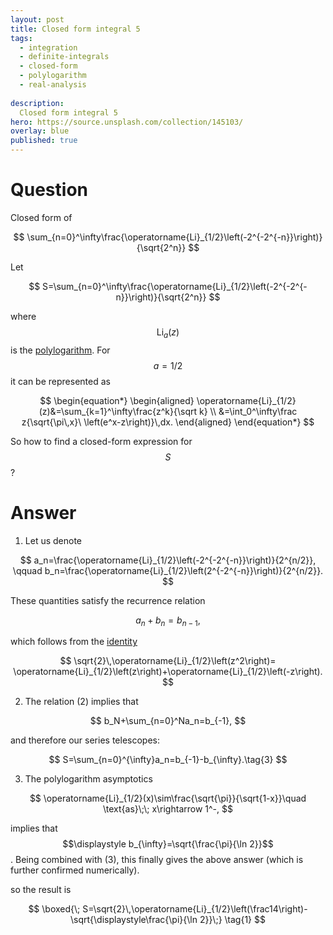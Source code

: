 ---
layout: post
title: Closed form integral 5
tags:
  - integration   
  - definite-integrals
  - closed-form
  - polylogarithm
  - real-analysis
  
description:  
  Closed form integral 5
hero: https://source.unsplash.com/collection/145103/
overlay: blue
published: true
---


# Question

Closed form of 

$$
\sum_{n=0}^\infty\frac{\operatorname{Li}_{1/2}\left(-2^{-2^{-n}}\right)}{\sqrt{2^n}}
$$

<!--break-->

Let

$$
S=\sum_{n=0}^\infty\frac{\operatorname{Li}_{1/2}\left(-2^{-2^{-n}}\right)}{\sqrt{2^n}}
$$

where $$\operatorname{Li}_a(z)$$ is the [polylogarithm](http://mathworld.wolfram.com/Polylogarithm.html). 
For $$a=1/2$$ it can be represented as

$$
\begin{equation*}
\begin{aligned}
\operatorname{Li}_{1/2}(z)&=\sum_{k=1}^\infty\frac{z^k}{\sqrt k} \\
&=\int_0^\infty\frac z{\sqrt{\pi\,x}\ \left(e^x-z\right)}\,dx.
\end{aligned}
\end{equation*}
$$
 
So how to find a closed-form expression for $$S$$?

# Answer

1. Let us denote

$$
a_n=\frac{\operatorname{Li}_{1/2}\left(-2^{-2^{-n}}\right)}{2^{n/2}},
\qquad 
b_n=\frac{\operatorname{Li}_{1/2}\left(2^{-2^{-n}}\right)}{2^{n/2}}.
$$

These quantities satisfy the recurrence relation

$$
a_n+b_n=b_{n-1},\tag{2}
$$

which follows from the [identity](http://functions.wolfram.com/ZetaFunctionsandPolylogarithms/PolyLog/17/02/01/02/0001/)

$$
\sqrt{2}\,\operatorname{Li}_{1/2}\left(z^2\right)=
\operatorname{Li}_{1/2}\left(z\right)+\operatorname{Li}_{1/2}\left(-z\right).
$$

 2. The relation (2) implies that
 
$$
b_N+\sum_{n=0}^Na_n=b_{-1},
$$

and therefore our series telescopes:

$$
S=\sum_{n=0}^{\infty}a_n=b_{-1}-b_{\infty}.\tag{3}
$$

 3. The polylogarithm asymptotics
 
$$
\operatorname{Li}_{1/2}(x)\sim\frac{\sqrt{\pi}}{\sqrt{1-x}}\quad \text{as}\;\;
x\rightarrow 1^-,
$$

implies that $$\displaystyle b_{\infty}=\sqrt{\frac{\pi}{\ln 2}}$$. Being combined with (3), this finally gives the above answer (which is further confirmed numerically).

so the result is 

$$
\boxed{\; S=\sqrt{2}\,\operatorname{Li}_{1/2}\left(\frac14\right)-\sqrt{\displaystyle\frac{\pi}{\ln 2}}\;} \tag{1}
$$
